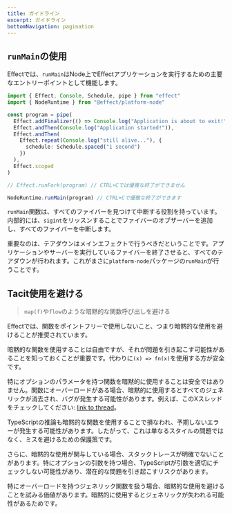 ```yaml
---
title: ガイドライン
excerpt: ガイドライン
bottomNavigation: pagination
---
```


## `runMain`の使用

Effectでは、`runMain`はNode上でEffectアプリケーションを実行するための主要なエントリーポイントとして機能します。

```ts
import { Effect, Console, Schedule, pipe } from "effect"
import { NodeRuntime } from "@effect/platform-node"

const program = pipe(
  Effect.addFinalizer(() => Console.log("Application is about to exit!")),
  Effect.andThen(Console.log("Application started!")),
  Effect.andThen(
    Effect.repeat(Console.log("still alive..."), {
      schedule: Schedule.spaced("1 second")
    })
  ),
  Effect.scoped
)

// Effect.runFork(program) // CTRL+Cでは優雅な終了ができません

NodeRuntime.runMain(program) // CTRL+Cで優雅な終了ができます
```

`runMain`関数は、すべてのファイバーを見つけて中断する役割を持っています。内部的には、`sigint`をリッスンすることでファイバーのオブザーバーを追加し、すべてのファイバーを中断します。

重要なのは、テアダウンはメインエフェクトで行うべきだということです。アプリケーションやサーバーを実行しているファイバーを終了させると、すべてのテアダウンが行われます。これがまさに`platform-node`パッケージの`runMain`が行うことです。

## Tacit使用を避ける

> `map(f)`や`flow`のような暗黙的な関数呼び出しを避ける

Effectでは、関数をポイントフリーで使用しないこと、つまり暗黙的な使用を避けることが推奨されています。

暗黙的な関数を使用することは自由ですが、それが問題を引き起こす可能性があることを知っておくことが重要です。代わりに`(x) => fn(x)`を使用する方が安全です。

特にオプションのパラメータを持つ関数を暗黙的に使用することは安全ではありません。関数にオーバーロードがある場合、暗黙的に使用するとすべてのジェネリックが消去され、バグが発生する可能性があります。例えば、このXスレッドをチェックしてください: [link to thread](https://twitter.com/MichaelArnaldi/status/1670715270845935616)。

TypeScriptの推論も暗黙的な関数を使用することで損なわれ、予期しないエラーが発生する可能性があります。したがって、これは単なるスタイルの問題ではなく、ミスを避けるための保護策です。

さらに、暗黙的な使用が関与している場合、スタックトレースが明確でないことがあります。特にオプションの引数を持つ場合、TypeScriptが引数を適切にチェックしない可能性があり、潜在的な問題を引き起こすリスクがあります。

特にオーバーロードを持つジェネリック関数を扱う場合、暗黙的な使用を避けることを試みる価値があります。暗黙的に使用するとジェネリックが失われる可能性があるためです。
